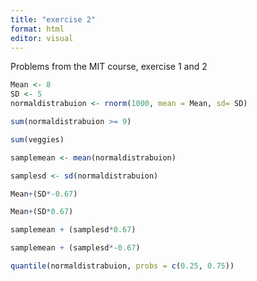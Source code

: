 ```yaml
---
title: "exercise 2"
format: html
editor: visual
---
```


Problems from the MIT course, exercise 1 and 2

```r
Mean <- 8
SD <- 5
normaldistrabuion <- rnorm(1000, mean = Mean, sd= SD)
```

```r
sum(normaldistrabuion >= 9)
```

```r
sum(veggies)
```

```r
samplemean <- mean(normaldistrabuion)
```

```r
samplesd <- sd(normaldistrabuion)
```

```r
Mean+(SD*-0.67)

```

```r
Mean+(SD*0.67)
```

```r
samplemean + (samplesd*0.67)
```

```r
samplemean + (samplesd*-0.67)
```

```r
quantile(normaldistrabuion, probs = c(0.25, 0.75))
```
